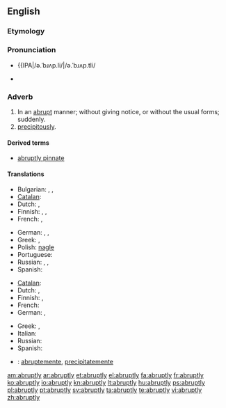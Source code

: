 ==English==

===Etymology===
{{suffix|abrupt|ly}}

===Pronunciation===
* {{a|US}} {{IPA|/ə.ˈbɹʌp.li/|/ə.ˈbɹʌp.tli/
* {{audio|en-us-abruptly.ogg|Audio (US)}}

===Adverb===
{{en-adv}}

# In an [[abrupt]] manner; without giving notice, or without the usual forms; suddenly.
# [[precipitously]].

====Derived terms====
* [[abruptly pinnate]]

====Translations====
{{trans-top|in an abrupt manner}}
* Bulgarian: {{t+|bg|рязко}}, {{t+|bg|внезапно}}, {{t+|bg|безцеремонно}}
* [[Catalan]]: {{t|ca|abruptament}}
* Dutch: {{t+|nl|abrupt}}, {{t-|nl|bruusk}}
* Finnish: {{t-|fi|äkillisesti}}, {{t+|fi|yhtäkkiä}}, {{t+|fi|yht'äkkiä}}
* French: {{t+|fr|abruptement}},  {{t+|fr|tout d'un coup}}
{{trans-mid}}
* German: {{t+|de|abrupt}}, {{t+|de|plötzlich}}, {{t+|de|unerwartet}}
* Greek: {{t|el|αποτόμως|tr=apotómos|sc=Grek}}, {{t|el|αιφνιδίως|tr=aifnidíos|sc=Grek}}
* Polish: [[nagle]]
* Portuguese: {{t+|pt|abruptamente}}
* Russian: {{t+|ru|внезапно}}, {{t+|ru|неожиданно}}, {{t+|ru|резко}}
* Spanish: {{t-|es|abruptamente}}
{{trans-bottom}}

{{trans-top|precipitously}}
* [[Catalan]]: {{t|ca|precipitadament}}
* Dutch: {{t-|nl|plots}}, {{t+|nl|plotseling}}
* Finnish: {{t+|fi|äkkijyrkkä|alt=äkkijyrkästi}}, {{t+|fi|äkillinen|alt=äkillisesti}}
* French: {{t+|fr|précipitamment}}
* German: {{t-|de|abgerissen}}, {{t+|de|abschüssig}}
{{trans-mid}}
* Greek: {{t|el|εσπευσμένως|tr=espefsménos|sc=Grek}}, {{t|el|αιφνιδίως|tr=aifnidíos|sc=Grek}}
* Italian: {{t|it|improvvisamente}}
* Russian: {{t+|ru|отрывисто}}
* Spanish: {{t-|es|precipitadamente}}
{{trans-bottom}}

{{checktrans-top}}
* {{ttbc|ia}}: [[abruptemente]], [[precipitatemente]]
{{trans-mid}}
{{trans-bottom}}

[[am:abruptly]]
[[ar:abruptly]]
[[et:abruptly]]
[[el:abruptly]]
[[fa:abruptly]]
[[fr:abruptly]]
[[ko:abruptly]]
[[io:abruptly]]
[[kn:abruptly]]
[[lt:abruptly]]
[[hu:abruptly]]
[[ps:abruptly]]
[[pl:abruptly]]
[[pt:abruptly]]
[[sv:abruptly]]
[[ta:abruptly]]
[[te:abruptly]]
[[vi:abruptly]]
[[zh:abruptly]]